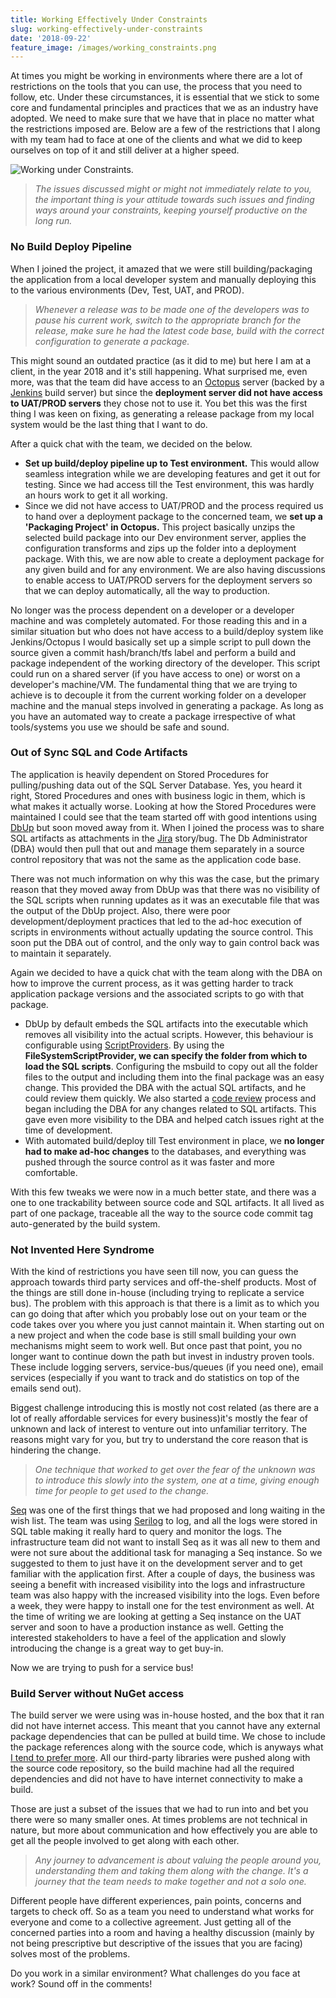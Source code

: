 ```yaml
---
title: Working Effectively Under Constraints
slug: working-effectively-under-constraints
date: '2018-09-22'
feature_image: /images/working_constraints.png
---
```

At times you might be working in environments where there are a lot of restrictions on the tools that you can use, the process that you need to follow, etc. Under these circumstances, it is essential that we stick to some core and fundamental principles and practices that we as an industry have adopted. We need to make sure that we have that in place no matter what the restrictions imposed are. Below are a few of the restrictions that I along with my team had to face at one of the clients and what we did to keep ourselves on top of it and still deliver at a higher speed.

![Working under Constraints.](/images/working_constraints.png "Working under Constraints. Image Source - https://www.saba.com/blog/how-to-master-employee-engagement-constraints")

> _The issues discussed might or might not immediately relate to you, the important thing is your attitude towards such issues and finding ways around your constraints, keeping yourself productive on the long run._

### No Build Deploy Pipeline

When I joined the project, it amazed that we were still building/packaging the application from a local developer system and manually deploying this to the various environments (Dev, Test, UAT, and PROD).

> _Whenever a release was to be made one of the developers was to pause his current work, switch to the appropriate branch for the release, make sure he had the latest code base, build with the correct configuration to generate a package._

This might sound an outdated practice (as it did to me) but here I am at a client, in the year 2018 and it's still happening. What surprised me, even more, was that the team did have access to an [Octopus](https://octopus.com/) server (backed by a [Jenkins](https://jenkins.io/) build server) but since the **deployment server did not have access to UAT/PROD servers** they chose not to use it. You bet this was the first thing I was keen on fixing, as generating a release package from my local system would be the last thing that I want to do.

After a quick chat with the team, we decided on the below.

-   **Set up build/deploy pipeline up to Test environment.** This would allow seamless integration while we are developing features and get it out for testing. Since we had access till the Test environment, this was hardly an hours work to get it all working.
-   Since we did not have access to UAT/PROD and the process required us to hand over a deployment package to the concerned team, we **set up a 'Packaging Project' in Octopus.** This project basically unzips the selected build package into our Dev environment server, applies the configuration transforms and zips up the folder into a deployment package. With this, we are now able to create a deployment package for any given build and for any environment. We are also having discussions to enable access to UAT/PROD servers for the deployment servers so that we can deploy automatically, all the way to production.

No longer was the process dependent on a developer or a developer machine and was completely automated. For those reading this and in a similar situation but who does not have access to a build/deploy system like Jenkins/Octopus I would basically set up a simple script to pull down the source given a commit hash/branch/tfs label and perform a build and package independent of the working directory of the developer. This script could run on a shared server (if you have access to one) or worst on a developer's machine/VM. The fundamental thing that we are trying to achieve is to decouple it from the current working folder on a developer machine and the manual steps involved in generating a package. As long as you have an automated way to create a package irrespective of what tools/systems you use we should be safe and sound.

### Out of Sync SQL and Code Artifacts

The application is heavily dependent on Stored Procedures for pulling/pushing data out of the SQL Server Database. Yes, you heard it right, Stored Procedures and ones with business logic in them, which is what makes it actually worse. Looking at how the Stored Procedures were maintained I could see that the team started off with good intentions using [DbUp](https://dbup.readthedocs.io/en/latest/) but soon moved away from it. When I joined the process was to share SQL artifacts as attachments in the [Jira](https://www.atlassian.com/software/jira) story/bug. The Db Administrator (DBA) would then pull that out and manage them separately in a source control repository that was not the same as the application code base.

There was not much information on why this was the case, but the primary reason that they moved away from DbUp was that there was no visibility of the SQL scripts when running updates as it was an executable file that was the output of the DbUp project. Also, there were poor development/deployment practices that led to the ad-hoc execution of scripts in environments without actually updating the source control. This soon put the DBA out of control, and the only way to gain control back was to maintain it separately.

Again we decided to have a quick chat with the team along with the DBA on how to improve the current process, as it was getting harder to track application package versions and the associated scripts to go with that package.

-   DbUp by default embeds the SQL artifacts into the executable which removes all visibility into the actual scripts. However, this behaviour is configurable using [ScriptProviders](https://dbup.readthedocs.io/en/latest/more-info/script-providers/). By using the **FileSystemScriptProvider, we can specify the folder from which to load the SQL scripts**. Configuring the msbuild to copy out all the folder files to the output and including them into the final package was an easy change. This provided the DBA with the actual SQL artifacts, and he could review them quickly. We also started a [code review](/blog/code-review/) process and began including the DBA for any changes related to SQL artifacts. This gave even more visibility to the DBA and helped catch issues right at the time of development.
-   With automated build/deploy till Test environment in place, we **no longer had to make ad-hoc changes** to the databases, and everything was pushed through the source control as it was faster and more comfortable.

With this few tweaks we were now in a much better state, and there was a one to one trackability between source code and SQL artifacts. It all lived as part of one package, traceable all the way to the source code commit tag auto-generated by the build system.

### Not Invented Here Syndrome

With the kind of restrictions you have seen till now, you can guess the approach towards third party services and off-the-shelf products. Most of the things are still done in-house (including trying to replicate a service bus). The problem with this approach is that there is a limit as to which you can go doing that after which you probably lose out on your team or the code takes over you where you just cannot maintain it. When starting out on a new project and when the code base is still small building your own mechanisms might seem to work well. But once past that point, you no longer want to continue down the path but invest in industry proven tools. These include logging servers, service-bus/queues (if you need one), email services (especially if you want to track and do statistics on top of the emails send out).

Biggest challenge introducing this is mostly not cost related (as there are a lot of really affordable services for every business)it's mostly the fear of unknown and lack of interest to venture out into unfamiliar territory. The reasons might vary for you, but try to understand the core reason that is hindering the change.

> _One technique that worked to get over the fear of the unknown was to introduce this slowly into the system, one at a time, giving enough time for people to get used to the change._

[Seq](https://getseq.net/) was one of the first things that we had proposed and long waiting in the wish list. The team was using [Serilog](https://serilog.net/) to log, and all the logs were stored in SQL table making it really hard to query and monitor the logs. The infrastructure team did not want to install Seq as it was all new to them and were not sure about the additional task for managing a Seq instance. So we suggested to them to just have it on the development server and to get familiar with the application first. After a couple of days, the business was seeing a benefit with increased visibility into the logs and infrastructure team was also happy with the increased visibility into the logs. Even before a week, they were happy to install one for the test environment as well. At the time of writing we are looking at getting a Seq instance on the UAT server and soon to have a production instance as well. Getting the interested stakeholders to have a feel of the application and slowly introducing the change is a great way to get buy-in.

Now we are trying to push for a service bus!

### Build Server without NuGet access

The build server we were using was in-house hosted, and the box that it ran did not have internet access. This meant that you cannot have any external package dependencies that can be pulled at build time. We chose to include the package references along with the source code, which is anyways what [I tend to prefer more](/blog/checking-in-package-dependencies-into-source-control/). All our third-party libraries were pushed along with the source code repository, so the build machine had all the required dependencies and did not have to have internet connectivity to make a build.

Those are just a subset of the issues that we had to run into and bet you there were so many smaller ones. At times problems are not technical in nature, but more about communication and how effectively you are able to get all the people involved to get along with each other.

> _Any journey to advancement is about valuing the people around you, understanding them and taking them along with the change. It's a journey that the team needs to make together and not a solo one._

Different people have different experiences, pain points, concerns and targets to check off. So as a team you need to understand what works for everyone and come to a collective agreement. Just getting all of the concerned parties into a room and having a healthy discussion (mainly by not being prescriptive but descriptive of the issues that you are facing) solves most of the problems.

Do you work in a similar environment? What challenges do you face at work? Sound off in the comments!
